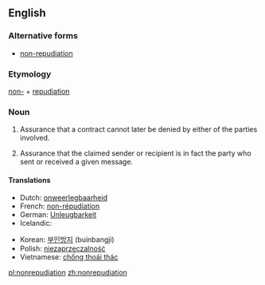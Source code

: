 ==English==
{{wikipedia}}
===Alternative forms===
* [[non-repudiation]]

===Etymology===
[[non-]] + [[repudiation]]

===Noun===
{{en-noun|-}}
# {{context|legal|lang=en}} Assurance that a contract cannot later be denied by either of the parties involved.
# {{context|telecommunication|lang=en}} Assurance that the claimed sender or recipient is in fact the party who sent or received a given message.

====Translations====
{{trans-top|assurance of digital sending or receipt}}
* Dutch: [[onweerlegbaarheid]]
* French: [[non-répudiation]]
* German: [[Unleugbarkeit]] {{f}}
* Icelandic: {{t|is|óhrekjanleiki|m}}
{{trans-mid}}
* Korean: [[부인방지]] (buinbangji)
* Polish: [[niezaprzeczalność]]
* Vietnamese: [[chống thoái thác]]
{{trans-bottom}}

[[pl:nonrepudiation]]
[[zh:nonrepudiation]]